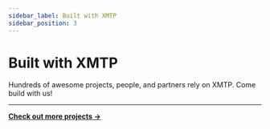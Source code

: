 ```yaml
---
sidebar_label: Built with XMTP
sidebar_position: 3
---
```



# Built with XMTP

Hundreds of awesome projects, people, and partners rely on XMTP. Come build with us!

<BuiltWithXmtp />

---

**[Check out more projects →](https://github.com/xmtp/awesome-xmtp)**
